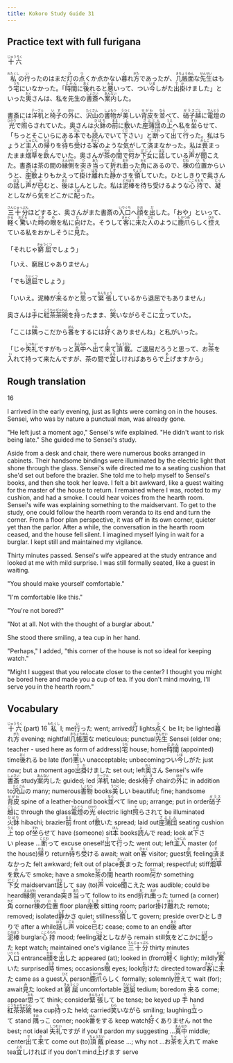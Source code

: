 ```yaml
---
title: Kokoro Study Guide 31
---
```


## Practice text with full furigana

<p>
<ruby><rb>十六</rb><rt>じゅうろく</rt></ruby>
</p>

<p>
<ruby><rb>私</rb><rt>わたくし</rt></ruby>の<ruby><rb>行</rb><rt>い</rt></ruby>ったのはまだ<ruby><rb>灯</rb><rt>ひ</rt></ruby>の<ruby><rb>点</rb><rt>つ</rt></ruby>くか点かない<ruby><rb>暮</rb><rt>く</rt></ruby>れ<ruby><rb>方</rb><rt>がた</rt></ruby>であったが、<ruby><rb>几帳面</rb><rt>きちょうめん</rt></ruby>な<ruby><rb>先生</rb><rt>せんせい</rt></ruby>はもう<ruby><rb>宅</rb><rt>うち</rt></ruby>にいなかった。「<ruby><rb>時間</rb><rt>じかん</rt></ruby>に<ruby><rb>後</rb><rt>おく</rt></ruby>れると<ruby><rb>悪</rb><rt>わる</rt></ruby>いって、つい<ruby><rb>今</rb><rt>いま</rt></ruby>しがた<ruby><rb>出掛</rb><rt>でか</rt></ruby>けました」といった<ruby><rb>奥</rb><rt>おく</rt></ruby>さんは、私を先生の<ruby><rb>書斎</rb><rt>しょさい</rt></ruby>へ<ruby><rb>案内</rb><rt>あんない</rt></ruby>した。
</p>

<p>
書斎には<ruby><rb>洋机</rb><rt>テーブル</rt></ruby>と<ruby><rb>椅子</rb><rt>いす</rt></ruby>の<ruby><rb>外</rb><rt>ほか</rt></ruby>に、<ruby><rb>沢山</rb><rt>たくさん</rt></ruby>の<ruby><rb>書物</rb><rt>しょもつ</rt></ruby>が<ruby><rb>美</rb><rt>うつく</rt></ruby>しい<ruby><rb>背皮</rb><rt>せがわ</rt></ruby>を<ruby><rb>並</rb><rt>なら</rt></ruby>べて、<ruby><rb>硝子</rb><rt>ガラス</rt></ruby><ruby><rb>越</rb><rt>ごし</rt></ruby>に<ruby><rb>電燈</rb><rt>でんとう</rt></ruby>の<ruby><rb>光</rb><rt>ひかり</rt></ruby>で<ruby><rb>照</rb><rt>て</rt></ruby>らされていた。奥さんは<ruby><rb>火鉢</rb><rt>ひばち</rt></ruby>の<ruby><rb>前</rb><rt>まえ</rt></ruby>に<ruby><rb>敷</rb><rt>し</rt></ruby>いた<ruby><rb>座蒲団</rb><rt>ざぶとん</rt></ruby>の<ruby><rb>上</rb><rt>うえ</rt></ruby>へ私を<ruby><rb>坐</rb><rt>すわ</rt></ruby>らせて、「ちっとそこいらにある<ruby><rb>本</rb><rt>ほん</rt></ruby>でも<ruby><rb>読</rb><rt>よ</rt></ruby>んでいて<ruby><rb>下</rb><rt>くだ</rt></ruby>さい」と<ruby><rb>断</rb><rt>ことわ</rt></ruby>って<ruby><rb>出</rb><rt>で</rt></ruby>て<ruby><rb>行</rb><rt>い</rt></ruby>った。私はちょうど<ruby><rb>主人</rb><rt>しゅじん</rt></ruby>の<ruby><rb>帰</rb><rt>かえ</rt></ruby>りを<ruby><rb>待</rb><rt>ま</rt></ruby>ち<ruby><rb>受</rb><rt>う</rt></ruby>ける<ruby><rb>客</rb><rt>きゃく</rt></ruby>のような<ruby><rb>気</rb><rt>き</rt></ruby>がして<ruby><rb>済</rb><rt>す</rt></ruby>まなかった。私は<ruby><rb>畏</rb><rt>かしこ</rt></ruby>まったまま<ruby><rb>烟草</rb><rt>タバコ</rt></ruby>を<ruby><rb>飲</rb><rt>の</rt></ruby>んでいた。奥さんが<ruby><rb>茶</rb><rt>ちゃ</rt></ruby>の<ruby><rb>間</rb><rt>ま</rt></ruby>で<ruby><rb>何</rb><rt>なに</rt></ruby>か<ruby><rb>下女</rb><rt>げじょ</rt></ruby>に<ruby><rb>話</rb><rt>はな</rt></ruby>している<ruby><rb>声</rb><rt>こえ</rt></ruby>が<ruby><rb>聞</rb><rt>き</rt></ruby>こえた。書斎は茶の間の<ruby><rb>縁側</rb><rt>えんがわ</rt></ruby>を<ruby><rb>突</rb><rt>つ</rt></ruby>き<ruby><rb>当</rb><rt>あた</rt></ruby>って<ruby><rb>折</rb><rt>お</rt></ruby>れ<ruby><rb>曲</rb><rt>まが</rt></ruby>った<ruby><rb>角</rb><rt>かど</rt></ruby>にあるので、<ruby><rb>棟</rb><rt>むね</rt></ruby>の<ruby><rb>位置</rb><rt>いち</rt></ruby>からいうと、<ruby><rb>座敷</rb><rt>ざしき</rt></ruby>よりもかえって<ruby><rb>掛</rb><rt>か</rt></ruby>け<ruby><rb>離</rb><rt>はな</rt></ruby>れた<ruby><rb>静</rb><rt>しず</rt></ruby>かさを<ruby><rb>領</rb><rt>りょう</rt></ruby>していた。ひとしきりで奥さんの<ruby><rb>話</rb><rt>はな</rt></ruby>し<ruby><rb>声</rb><rt>ごえ</rt></ruby>が<ruby><rb>已</rb><rt>や</rt></ruby>むと、<ruby><rb>後</rb><rt>あと</rt></ruby>はしんとした。私は<ruby><rb>泥棒</rb><rt>どろぼう</rt></ruby>を待ち受けるような<ruby><rb>心持</rb><rt>こころもち</rt></ruby>で、<ruby><rb>凝</rb><rt>じっ</rt></ruby>としながら<ruby><rb>気</rb><rt>き</rt></ruby>をどこかに<ruby><rb>配</rb><rt>くば</rt></ruby>った。
</p>

<p>
<ruby><rb>三十分</rb><rt>さんじゅっぷん</rt></ruby>ほどすると、奥さんがまた書斎の<ruby><rb>入口</rb><rt>いりぐち</rt></ruby>へ<ruby><rb>顔</rb><rt>かお</rt></ruby>を<ruby><rb>出</rb><rt>だ</rt></ruby>した。「おや」といって、<ruby><rb>軽</rb><rt>かる</rt></ruby>く<ruby><rb>驚</rb><rt>おどろ</rt></ruby>いた<ruby><rb>時</rb><rt>とき</rt></ruby>の<ruby><rb>眼</rb><rt>め</rt></ruby>を私に<ruby><rb>向</rb><rt>む</rt></ruby>けた。そうして<ruby><rb>客</rb><rt>きゃく</rt></ruby>に<ruby><rb>来</rb><rt>き</rt></ruby>た<ruby><rb>人</rb><rt>ひと</rt></ruby>のように<ruby><rb>鹿爪</rb><rt>しかつめ</rt></ruby>らしく<ruby><rb>控</rb><rt>ひか</rt></ruby>えている私をおかしそうに<ruby><rb>見</rb><rt>み</rt></ruby>た。
</p>

<p>
「それじゃ<ruby><rb>窮屈</rb><rt>きゅうくつ</rt></ruby>でしょう」
</p>

<p>「いえ、窮屈じゃありません」</p>
<p>
「でも<ruby><rb>退屈</rb><rt>たいくつ</rt></ruby>でしょう」
</p>

<p>
「いいえ。泥棒が<ruby><rb>来</rb><rt>く</rt></ruby>るかと<ruby><rb>思</rb><rt>おも</rt></ruby>って<ruby><rb>緊張</rb><rt>きんちょう</rt></ruby>しているから退屈でもありません」
</p>

<p>
奥さんは<ruby><rb>手</rb><rt>て</rt></ruby>に<ruby><rb>紅茶茶碗</rb><rt>こうちゃぢゃわん</rt></ruby>を<ruby><rb>持</rb><rt>も</rt></ruby>ったまま、<ruby><rb>笑</rb><rt>わら</rt></ruby>いながらそこに<ruby><rb>立</rb><rt>た</rt></ruby>っていた。
</p>

<p>
「ここは<ruby><rb>隅</rb><rt>すみ</rt></ruby>っこだから<ruby><rb>番</rb><rt>ばん</rt></ruby>をするには<ruby><rb>好</rb><rt>よ</rt></ruby>くありませんね」と私がいった。
</p>

<p>
「じゃ<ruby><rb>失礼</rb><rt>しつれい</rt></ruby>ですがもっと<ruby><rb>真中</rb><rt>まんなか</rt></ruby>へ<ruby><rb>出</rb><rt>で</rt></ruby>て<ruby><rb>来</rb><rt>き</rt></ruby>て<ruby><rb>頂戴</rb><rt>ちょうだい</rt></ruby>。ご退屈だろうと思って、お<ruby><rb>茶</rb><rt>ちゃ</rt></ruby>を<ruby><rb>入</rb><rt>い</rt></ruby>れて持って来たんですが、茶の間で<ruby><rb>宜</rb><rt>よろ</rt></ruby>しければあちらで<ruby><rb>上</rb><rt>あ</rt></ruby>げますから」
</p>


## Rough translation

16

I arrived in the early evening, just as lights were coming on in the houses. Sensei, who was by nature a punctual man, was already gone.

"He left just a moment ago," Sensei's wife explained. "He didn't want to risk being late." She guided me to Sensei's study.

Aside from a desk and chair, there were numerous books arranged in cabinets. Their handsome bindings were illuminated by the electric light that shone through the glass. Sensei's wife directed me to a seating cushion that she'd set out before the brazier. She told me to help myself to Sensei's books, and then she took her leave. I felt a bit awkward, like a guest waiting for the master of the house to return. I remained where I was, rooted to my cushion, and had a smoke. I could hear voices from the hearth room. Sensei's wife was explaining something to the maidservant. To get to the study, one could follow the hearth room veranda to its end and turn the corner. From a floor plan perspective, it was off in its own corner, quieter yet than the parlor. After a while, the conversation in the hearth room ceased, and the house fell silent. I imagined myself lying in wait for a burglar. I kept still and maintained my vigilance.

Thirty minutes passed. Sensei's wife appeared at the study entrance and looked at me with mild surprise. I was still formally seated, like a guest in waiting.

"You should make yourself comfortable."

"I'm comfortable like this."

"You're not bored?"

"Not at all. Not with the thought of a burglar about."

She stood there smiling, a tea cup in her hand.

"Perhaps," I added, "this corner of the house is not so ideal for keeping watch."

"Might I suggest that you relocate closer to the center? I thought you might be bored here and made you a cup of tea. If you don't mind moving, I'll serve you in the hearth room." 


## Vocabulary

<p>
<span class="vocabstudy"><ruby><rb>十六</rb><rt>じゅうろく</rt></ruby>&nbsp;(part) 16</span>
<span class="vocabstudy"><ruby><rb>私</rb><rt>わたくし</rt></ruby>&nbsp;I; me</span><span class="vocabstudy"><ruby><rb>行</rb><rt>い</rt></ruby>った&nbsp;went; arrived</span><span class="vocabstudy"><ruby><rb>灯</rb><rt>ひ</rt></ruby>&nbsp;lights</span><span class="vocabstudy"><ruby><rb>点</rb><rt>つ</rt></ruby>く&nbsp;be lit; be lighted</span><span class="vocabstudy"><ruby><rb>暮</rb><rt>く</rt></ruby>れ<ruby><rb>方</rb><rt>がた</rt></ruby>&nbsp;evening; nightfall</span><span class="vocabstudy"><ruby><rb>几帳面</rb><rt>きちょうめん</rt></ruby>な&nbsp;meticulous; punctual</span><span class="vocabstudy"><ruby><rb>先生</rb><rt>せんせい</rt></ruby>&nbsp;Sensei (elder one; teacher - used here as form of address)</span><span class="vocabstudy"><ruby><rb>宅</rb><rt>うち</rt></ruby>&nbsp;house; home</span><span class="vocabstudy"><ruby><rb>時間</rb><rt>じかん</rt></ruby>&nbsp;(appointed) time</span><span class="vocabstudy"><ruby><rb>後</rb><rt>おく</rt></ruby>れる&nbsp;be late (for)</span><span class="vocabstudy"><ruby><rb>悪</rb><rt>わる</rt></ruby>い&nbsp;unacceptable; unbecoming</span><span class="vocabstudy">つい<ruby><rb>今</rb><rt>いま</rt></ruby>しがた&nbsp;just now; but a moment ago</span><span class="vocabstudy"><ruby><rb>出掛</rb><rt>でか</rt></ruby>けました&nbsp;set out; left</span><span class="vocabstudy"><ruby><rb>奥</rb><rt>おく</rt></ruby>さん&nbsp;Sensei's wife</span><span class="vocabstudy"><ruby><rb>書斎</rb><rt>しょさい</rt></ruby>&nbsp;study</span><span class="vocabstudy"><ruby><rb>案内</rb><rt>あんない</rt></ruby>した&nbsp;guided; led</span>
<span class="vocabstudy"><ruby><rb>洋机</rb><rt>テーブル</rt></ruby>&nbsp;table; desk</span><span class="vocabstudy"><ruby><rb>椅子</rb><rt>いす</rt></ruby>&nbsp;chair</span><span class="vocabstudy">の<ruby><rb>外</rb><rt>ほか</rt></ruby>に&nbsp;in addition to</span><span class="vocabstudy"><ruby><rb>沢山</rb><rt>たくさん</rt></ruby>の&nbsp;many; numerous</span><span class="vocabstudy"><ruby><rb>書物</rb><rt>しょもつ</rt></ruby>&nbsp;books</span><span class="vocabstudy"><ruby><rb>美</rb><rt>うつく</rt></ruby>しい&nbsp;beautiful; fine; handsome</span><span class="vocabstudy"><ruby><rb>背皮</rb><rt>せがわ</rt></ruby>&nbsp;spine of a leather-bound book</span><span class="vocabstudy"><ruby><rb>並</rb><rt>なら</rt></ruby>べて&nbsp;line up; arrange; put in order</span><span class="vocabstudy"><ruby><rb>硝子</rb><rt>ガラス</rt></ruby><ruby><rb>越</rb><rt>ごし</rt></ruby>に&nbsp;through the glass</span><span class="vocabstudy"><ruby><rb>電燈</rb><rt>でんとう</rt></ruby>の<ruby><rb>光</rb><rt>ひかり</rt></ruby>&nbsp;electric light</span><span class="vocabstudy"><ruby><rb>照</rb><rt>て</rt></ruby>らされて&nbsp;be illuminated</span><span class="vocabstudy"><ruby><rb>火鉢</rb><rt>ひばち</rt></ruby>&nbsp;hibachi; brazier</span><span class="vocabstudy"><ruby><rb>前</rb><rt>まえ</rt></ruby>&nbsp;front of</span><span class="vocabstudy"><ruby><rb>敷</rb><rt>し</rt></ruby>いた&nbsp;spread; laid out</span><span class="vocabstudy"><ruby><rb>座蒲団</rb><rt>ざぶとん</rt></ruby>&nbsp;seating cushion</span><span class="vocabstudy"><ruby><rb>上</rb><rt>うえ</rt></ruby>&nbsp;top of</span><span class="vocabstudy"><ruby><rb>坐</rb><rt>すわ</rt></ruby>らせて&nbsp;have (someone) sit</span><span class="vocabstudy"><ruby><rb>本</rb><rt>ほん</rt></ruby>&nbsp;books</span><span class="vocabstudy"><ruby><rb>読</rb><rt>よ</rt></ruby>んで&nbsp;read; look at</span><span class="vocabstudy"><ruby><rb>下</rb><rt>くだ</rt></ruby>さい&nbsp;please ...</span><span class="vocabstudy"><ruby><rb>断</rb><rt>ことわ</rt></ruby>って&nbsp;excuse oneself</span><span class="vocabstudy"><ruby><rb>出</rb><rt>で</rt></ruby>て<ruby><rb>行</rb><rt>い</rt></ruby>った&nbsp;went out; left</span><span class="vocabstudy"><ruby><rb>主人</rb><rt>しゅじん</rt></ruby>&nbsp;master (of the house)</span><span class="vocabstudy"><ruby><rb>帰</rb><rt>かえ</rt></ruby>り&nbsp;return</span><span class="vocabstudy"><ruby><rb>待</rb><rt>ま</rt></ruby>ち<ruby><rb>受</rb><rt>う</rt></ruby>ける&nbsp;await; wait on</span><span class="vocabstudy"><ruby><rb>客</rb><rt>きゃく</rt></ruby>&nbsp;visitor; guest</span><span class="vocabstudy"><ruby><rb>気</rb><rt>き</rt></ruby>&nbsp;feeling</span><span class="vocabstudy"><ruby><rb>済</rb><rt>す</rt></ruby>まなかった&nbsp;felt awkward; felt out of place</span><span class="vocabstudy"><ruby><rb>畏</rb><rt>かしこ</rt></ruby>まった&nbsp;formal; respectful; stiff</span><span class="vocabstudy"><ruby><rb>烟草</rb><rt>タバコ</rt></ruby>を<ruby><rb>飲</rb><rt>の</rt></ruby>んで&nbsp;smoke; have a smoke</span><span class="vocabstudy"><ruby><rb>茶</rb><rt>ちゃ</rt></ruby>の<ruby><rb>間</rb><rt>ま</rt></ruby>&nbsp;hearth room</span><span class="vocabstudy"><ruby><rb>何</rb><rt>なに</rt></ruby>か&nbsp;something</span><span class="vocabstudy"><ruby><rb>下女</rb><rt>げじょ</rt></ruby>&nbsp;maidservant</span><span class="vocabstudy"><ruby><rb>話</rb><rt>はな</rt></ruby>して&nbsp;say (to)</span><span class="vocabstudy"><ruby><rb>声</rb><rt>こえ</rt></ruby>&nbsp;voice</span><span class="vocabstudy"><ruby><rb>聞</rb><rt>き</rt></ruby>こえた&nbsp;was audible; could be heard</span><span class="vocabstudy"><ruby><rb>縁側</rb><rt>えんがわ</rt></ruby>&nbsp;veranda</span><span class="vocabstudy"><ruby><rb>突</rb><rt>つ</rt></ruby>き<ruby><rb>当</rb><rt>あた</rt></ruby>って&nbsp;follow to its end</span><span class="vocabstudy"><ruby><rb>折</rb><rt>お</rt></ruby>れ<ruby><rb>曲</rb><rt>まが</rt></ruby>った&nbsp;turned (a corner)</span><span class="vocabstudy"><ruby><rb>角</rb><rt>かど</rt></ruby>&nbsp;corner</span><span class="vocabstudy"><ruby><rb>棟</rb><rt>むね</rt></ruby>の<ruby><rb>位置</rb><rt>いち</rt></ruby>&nbsp;floor plan</span><span class="vocabstudy"><ruby><rb>座敷</rb><rt>ざしき</rt></ruby>&nbsp;sitting room; parlor</span><span class="vocabstudy"><ruby><rb>掛</rb><rt>か</rt></ruby>け<ruby><rb>離</rb><rt>はな</rt></ruby>れた&nbsp;remote; removed; isolated</span><span class="vocabstudy"><ruby><rb>静</rb><rt>しず</rt></ruby>かさ&nbsp;quiet; stillness</span><span class="vocabstudy"><ruby><rb>領</rb><rt>りょう</rt></ruby>して&nbsp;govern; preside over</span><span class="vocabstudy">ひとしきりで&nbsp;after a while</span><span class="vocabstudy"><ruby><rb>話</rb><rt>はな</rt></ruby>し<ruby><rb>声</rb><rt>ごえ</rt></ruby>&nbsp;voice</span><span class="vocabstudy"><ruby><rb>已</rb><rt>や</rt></ruby>む&nbsp;cease; come to an end</span><span class="vocabstudy"><ruby><rb>後</rb><rt>あと</rt></ruby>&nbsp;after</span><span class="vocabstudy"><ruby><rb>泥棒</rb><rt>どろぼう</rt></ruby>&nbsp;burglar</span><span class="vocabstudy"><ruby><rb>心持</rb><rt>こころもち</rt></ruby>&nbsp;mood; feeling</span><span class="vocabstudy"><ruby><rb>凝</rb><rt>じっ</rt></ruby>としながら&nbsp;remain still</span><span class="vocabstudy"><ruby><rb>気</rb><rt>き</rt></ruby>をどこかに<ruby><rb>配</rb><rt>くば</rt></ruby>った&nbsp;kept watch; maintained one's vigilance</span>
<span class="vocabstudy"><ruby><rb>三十分</rb><rt>さんじゅっぷん</rt></ruby>&nbsp;thirty minutes</span><span class="vocabstudy"><ruby><rb>入口</rb><rt>いりぐち</rt></ruby>&nbsp;entrance</span><span class="vocabstudy"><ruby><rb>顔</rb><rt>かお</rt></ruby>を<ruby><rb>出</rb><rt>だ</rt></ruby>した&nbsp;appeared (at); looked in (from)</span><span class="vocabstudy"><ruby><rb>軽</rb><rt>かる</rt></ruby>く&nbsp;lightly; mildly</span><span class="vocabstudy"><ruby><rb>驚</rb><rt>おどろ</rt></ruby>いた&nbsp;surprised</span><span class="vocabstudy"><ruby><rb>時</rb><rt>とき</rt></ruby>&nbsp;times; occasions</span><span class="vocabstudy"><ruby><rb>眼</rb><rt>め</rt></ruby>&nbsp;eyes; look</span><span class="vocabstudy"><ruby><rb>向</rb><rt>む</rt></ruby>けた&nbsp;directed toward</span><span class="vocabstudy"><ruby><rb>客</rb><rt>きゃく</rt></ruby>に<ruby><rb>来</rb><rt>き</rt></ruby>た&nbsp;came as a guest</span><span class="vocabstudy"><ruby><rb>人</rb><rt>ひと</rt></ruby>&nbsp;person</span><span class="vocabstudy"><ruby><rb>鹿爪</rb><rt>しかつめ</rt></ruby>らしく&nbsp;formally; solemnly</span><span class="vocabstudy"><ruby><rb>控</rb><rt>ひか</rt></ruby>えて&nbsp;wait (for); await</span><span class="vocabstudy"><ruby><rb>見</rb><rt>み</rt></ruby>た&nbsp;looked at</span>
<span class="vocabstudy"><ruby><rb>窮屈</rb><rt>きゅうくつ</rt></ruby>&nbsp;uncomfortable</span>
<span class="vocabstudy"><ruby><rb>退屈</rb><rt>たいくつ</rt></ruby>&nbsp;tedium; boredom</span>
<span class="vocabstudy"><ruby><rb>来</rb><rt>く</rt></ruby>る&nbsp;come; appear</span><span class="vocabstudy"><ruby><rb>思</rb><rt>おも</rt></ruby>って&nbsp;think; consider</span><span class="vocabstudy"><ruby><rb>緊張</rb><rt>きんちょう</rt></ruby>して&nbsp;be tense; be keyed up</span>
<span class="vocabstudy"><ruby><rb>手</rb><rt>て</rt></ruby>&nbsp;hand</span><span class="vocabstudy"><ruby><rb>紅茶茶碗</rb><rt>こうちゃぢゃわん</rt></ruby>&nbsp;tea cup</span><span class="vocabstudy"><ruby><rb>持</rb><rt>も</rt></ruby>った&nbsp;held; carried</span><span class="vocabstudy"><ruby><rb>笑</rb><rt>わら</rt></ruby>いながら&nbsp;smiling; laughing</span><span class="vocabstudy"><ruby><rb>立</rb><rt>た</rt></ruby>って&nbsp;stand</span>
<span class="vocabstudy"><ruby><rb>隅</rb><rt>すみ</rt></ruby>っこ&nbsp;corner; nook</span><span class="vocabstudy"><ruby><rb>番</rb><rt>ばん</rt></ruby>をする&nbsp;keep watch</span><span class="vocabstudy"><ruby><rb>好</rb><rt>よ</rt></ruby>くありません&nbsp;not the best; not ideal</span>
<span class="vocabstudy"><ruby><rb>失礼</rb><rt>しつれい</rt></ruby>ですが&nbsp;if you'll pardon my suggesting ...</span><span class="vocabstudy"><ruby><rb>真中</rb><rt>まんなか</rt></ruby>&nbsp;middle; center</span><span class="vocabstudy"><ruby><rb>出</rb><rt>で</rt></ruby>て<ruby><rb>来</rb><rt>き</rt></ruby>て&nbsp;come out (to)</span><span class="vocabstudy"><ruby><rb>頂戴</rb><rt>ちょうだい</rt></ruby>&nbsp;please ...; why not ...</span><span class="vocabstudy">お<ruby><rb>茶</rb><rt>ちゃ</rt></ruby>を<ruby><rb>入</rb><rt>い</rt></ruby>れて&nbsp;make tea</span><span class="vocabstudy"><ruby><rb>宜</rb><rt>よろ</rt></ruby>しければ&nbsp;if you don't mind</span><span class="vocabstudy"><ruby><rb>上</rb><rt>あ</rt></ruby>げます&nbsp;serve</span>
</p>
